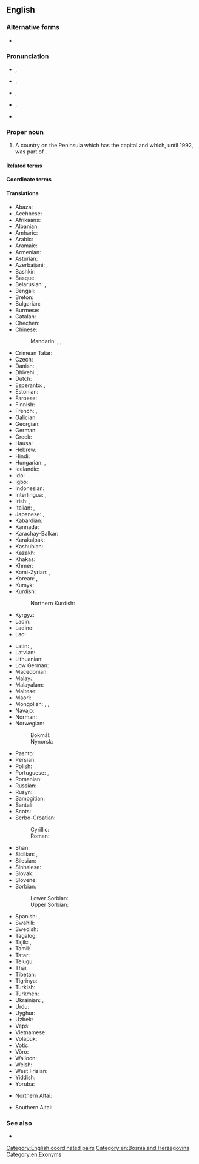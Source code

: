 ==English==
{{Wikipedia}}
{{commonscat}}

===Alternative forms===
* {{alter|en|BiH|Bosnia-Herzegovina|Bosnia|Bosnia and Hercegovina|Bosnia-Hercegovina|Herzeg-Bosnia}}

===Pronunciation===
* {{IPA|en|/ˈbɒzni.ə ænd ˌhɜɹtsɨɡoʊˈviːnə/}}, {{enPR|bŏz′·nē·ə and hûrts′·ə·gōv′·ĭn·ə}}
* {{IPA|en|/ˈbɒzni.ə ænd hɜɹtsɨˈɡoʊvɨnə/}}, {{enPR|bŏz′·nē·ə and hûrts′·ə·gōv′·ĭn·ə}}
* {{IPA|en|/ˈbɒzni.ə ənd ˌhɜɹtsɨɡoʊˈviːnə/}}, {{enPR|bŏz′·nē·ə ənd hûrts′·ə·gōv′·ĭn·ə}}
* {{IPA|en|/ˈbɒzni.ə ənd hɜɹtsɨˈɡoʊvɨnə/}}, {{enPR|bŏz′·nē·ə ənd hûrts′·ə·gōv′·ĭn·ə}}
* {{audio|en|En-us-Bosnia and Herzegovina.ogg|Audio (US)}}

===Proper noun===
{{en-proper noun}}

# {{senseid|en|Q225}}A country on the {{l|en|Balkan}} Peninsula which has the capital {{l|en|Sarajevo}} and which, until 1992, was part of {{l|en|Yugoslavia}}.

====Related terms====
{{rel3|en|
|Bosnia
|Herzegovina
|Bosnian
|Bosniak
|Herzegovinan
|Herzegovinian
|Herzeg-Bosnia
}}

====Coordinate terms====
{{col3|en|
|Yugoslavia
|Greater Yugoslavia
|Serbia
|Greater Serbia
|Croatia
|Greater Croatia
|Albania
|Greater Albania
|Balkans
}}

====Translations====
{{trans-top|id=Q225|country on the Balkan peninsula}}
* Abaza: {{t|abq|Босния-Герцеговина}}
* Acehnese: {{t|ace|Bosnia Hèrzègovina}}
* Afrikaans: {{t|af|Bosnië-Herzegowina}}
* Albanian: {{t+|sq|Bosnja dhe Hercegovina|f}}
* Amharic: {{t|am|ቦስኒያና ሄርጸጎቪና}}
* Arabic: {{t|ar|الْبُوسْنَة وَالْهَرْسَك|f|tr=al-būsna wa-l-harsak}}
* Aramaic: {{t|arc|ܒܘܣܢܐ ܘܗܪܬܣܓܘܒܝܢܐ}}
* Armenian: {{t|hy|Բոսնիա եւ Հերցեգովինա}}
* Asturian: {{t|ast|Bosnia y Hercegovina}}
* Azerbaijani: {{t|az|Bosniya-Herseqovina}}, {{t+|az|Bosniya və Herseqovina}}
* Bashkir: {{t|ba|Босния һәм Герцеговина}}
* Basque: {{t+|eu|Bosnia-Herzegovina}}
* Belarusian: {{t|be|Бо́снія і Герцагаві́на|f}}, {{t|be|Бо́сьнія і Герцагаві́на|f}} {{qualifier|Taraškievica}}
* Bengali: {{t+|bn|বসনিয়া ও হার্জেগোভিনা}}
* Breton: {{t|br|Bosnia ha Herzegovina}}
* Bulgarian: {{t|bg|Бо́сна и Херцего́вина|f}}
* Burmese: {{t|my|ဘော့စနီးယားနှင့်ဟာဇီဂိုဗီးနား}}
* Catalan: {{t+|ca|Bòsnia i Hercegovina|f}}
* Chechen: {{t|ce|Босни-Герцеговина}}
* Chinese:
*: Mandarin: {{qualifier|full name}} {{t+|cmn|波斯尼亞和黑塞哥維那}}, {{t+|cmn|波斯尼亚和黑塞哥维那|tr=Bōsīníyà hé Hēisāigēwéinà}}, {{qualifier|abbreviation}} {{t+|cmn|波黑|tr=Bōhēi}}
* Crimean Tatar: {{t|crh|Bosna ve Hersek}}
* Czech: {{t+|cs|Bosna a Hercegovina|f}}
* Danish: {{t+|da|Bosnien-Hercegovina}}, {{t|da|Bosnien og Hercegovina}}
* Dhivehi: {{t|dv|ބޮސްނިއާ}}, {{t+|dv|ބޮސްނިޔާ އެންޑް ހެރްޒިގޮވީނާ}}
* Dutch: {{t+|nl|Bosnië en Herzegovina}}
* Esperanto: {{t|eo|Bosnio-Hercegovino}}, {{t|eo|Bosnio kaj Hercegovino}}
* Estonian: {{t+|et|Bosnia ja Hertsegoviina}}
* Faroese: {{t|fo|Bosnia-Hersegovina}}
* Finnish: {{t+|fi|Bosnia ja Hertsegovina}}
* French: {{t+|fr|Bosnie-Herzégovine|f}}, {{qualifier|rare}} {{t+|fr|Bosnie-et-Herzégovine|f}}
* Galician: {{t+|gl|Bosnia e Hercegovina}}
* Georgian: {{t|ka|ბოსნია და ჰერცეგოვინა}}
* German: {{t+|de|Bosnien und Herzegowina|n}}
* Greek: {{t+|el|Βοσνία και Ερζεγοβίνη|f}}
* Hausa: {{t|ha|Bosnia da Herzegovina}}
* Hebrew: {{t+|he|בּוֹסְנִיָּה וְהֶרְצֶגוֹבִינָה|f|tr=bosniya v'hertsegovina}}
* Hindi: {{t|hi|बोसनिया हर्ज़ेगोविना}}
* Hungarian: {{t+|hu|Bosznia-Hercegovina}}, {{t|hu|Bosznia és Hercegovina}}
* Icelandic: {{t+|is|Bosnía og Hersegóvína}}
* Ido: {{t+|io|Bosnia e Herzegovina}}
* Igbo: {{t-needed|ig}}
* Indonesian: {{t|id|Bosnia-Herzegovina}}
* Interlingua: {{t|ia|Bosnia-Herzegovina}}, {{t|ia|Bosnia e Herzegovina}}
* Irish: {{t|ga|an [[Boisnia-Heirseagaivéin|Bhoisnia-Heirseagaivéin]]|f}}, {{t|ga|an [[Boisnia agus an Heirseagaivéin|Bhoisnia agus an Heirseagaivéin]]|f}}
* Italian: {{t|it|Bosnia-Erzegovina|f}}, {{t+|it|Bosnia ed Erzegovina|f}}
* Japanese: {{t+|ja|ボスニア・ヘルツェゴヴィナ|tr=Bosunia-Herutsegovina}}, {{t+|ja|ボスニア・ヘルツェゴビナ|tr=Bosunia-Herutsegobina}}
* Kabardian: {{t|kbd|Босниерэ Герцеговинэрэ}}
* Kannada: {{t+|kn|ಬೊಸ್ನಿಯ ಮತ್ತು ಹೆರ್ಜೆಗೊವಿನ}}
* Karachay-Balkar: {{t|krc|Босния бла Герцеговина}}
* Karakalpak: {{t|kaa|Bosniya ha'm Gertsegovina}}
* Kashubian: {{t|csb|Bòsnijô ë Hercegòwina|f}}
* Kazakh: {{t|kk|Босния және Герцеговина}}
* Khakas: {{t|kjh|Босния паза Герцеговина}}
* Khmer: {{t|km|បូស្នៀ និង ហេហ្សេហ្គូវីណា}}
* Komi-Zyrian: {{t|kpv|Босния да Герцеговина}}, {{t|kpv|Босния-Герцеговина}}
* Korean: {{t|ko|^보스니아 ^헤르체고비나}}, {{t|ko|^보스니아-^헤르쩨고비나}} {{qualifier|North Korea}}
* Kumyk: {{t|kum|Босния ва Герцеговина}}
* Kurdish:
*: Northern Kurdish: {{t|kmr|Bosna-Hersek}}
* Kyrgyz: {{t|ky|Босния жана Герцеговина}}
* Ladin: {{t-needed|lld}}
* Ladino: {{t-needed|lad}}
* Lao: {{t|lo|ບົດສະນີແຮກເຊໂກວີນ}}
{{trans-mid}}
* Latin: {{t|la|Bosnia et Herzegovia}}, {{t|la|Bosnia et Herzegovina}}
* Latvian: {{t|lv|Bosnija un Hercegovina|f}}
* Lithuanian: {{t+|lt|Bosnija ir Hercegovina}}
* Low German: {{t+|nds|Bosnien-Herzegowina}}
* Macedonian: {{t+|mk|Босна и Херцеговина}}
* Malay: {{t|ms|Bosnia dan Herzegovina}}
* Malayalam: {{t|ml|ബോസ്നിയ ഹെർസെഗോവിന}}
* Maltese: {{t|mt|[[il-|Il-]][[Bożnja u Ħerzegovina]]|f}}
* Maori: {{t|mi|Pōngia-Herekōmina}}
* Mongolian: {{t|mn|Босни-Герцаговин}}, {{t|mn|Босни ба Герцеговин}}, {{t|mn|Босни ба Херцеговина}}
* Navajo: {{t|nv|Bosna dóó Hetsog bikéyah|sc=Latn}}
* Norman: {{t|nrf|Bosnie et Herzegovina|f}} {{q|Jersey}}
* Norwegian:
*: Bokmål: {{t+|nb|Bosnia-Hercegovina|n}}
*: Nynorsk: {{t+|nn|Bosnia-Hercegovina|n}}
* Pashto: {{t|ps|بوسنيا‑هرزېګووين|f|tr=bosnyā-herzogowín}}
* Persian: {{t|fa|بوسنی و هرزگوین|tr=bosni o herzegovin, bosni va herzegovin}}
* Polish: {{t+|pl|Bośnia i Hercegowina|f}}
* Portuguese: {{t+|pt|Bósnia e Herzegovina|f}}, {{t|pt|Bósnia-Herzegóvina|f}}
* Romanian: {{t+|ro|Bosnia și Herțegovina|f}}
* Russian: {{t+|ru|Бо́сния и Герцегови́на|f}}
* Rusyn: {{t|rue|Бо́снія і Герцеґови́на|f}}
* Samogitian: {{t|sgs|Bosnėjė ėr Hercuogovėna}}
* Santali: {{t|sat|ᱵᱚᱥᱱᱤᱭᱟ ᱟᱨ ᱦᱟᱨᱡᱮᱜᱳᱵᱷᱤᱱᱟ}}
* Scots: {{t|sco|Bosnie en Herzegovinae}}
* Serbo-Croatian:
*: Cyrillic: {{t|sh|Бо̏сна и Хѐрцеговина|f}}
*: Roman: {{t|sh|Bȍsna i Hèrcegovina|f}}
* Shan: {{t|shn|မိူင်းပေႃးသၼီးယႃး လႄႈ ႁႃႇၸီႇၵူဝ်းဝီးၼႃး}}
* Sicilian: {{t|scn|Bosnia-Erzegòvina|f}}, {{t|scn|Bosnia-Erzegovina|f}}
* Silesian: {{t|szl|Bośńa a Hercegowina|f}}
* Sinhalese: {{t|si|බොස්‍නියා සහ හර්‍සෙගොවිනා}}
* Slovak: {{t|sk|Bosna a Hercegovina|f}}
* Slovene: {{t|sl|Bósna in Hercegovína|f}}
* Sorbian:
*: Lower Sorbian: {{t|dsb|Bosniska-Hercegowinska|f}}
*: Upper Sorbian: {{t|hsb|Bosniska a Hercegowina|f}}
* Spanish: {{t+|es|Bosnia-Herzegovina|f}}, {{t+|es|Bosnia y Herzegovina|f}}
* Swahili: {{t|sw|Bosnia na Herzegovina}}
* Swedish: {{t+|sv|Bosnien och Hercegovina}}
* Tagalog: {{t|tl|Bosniya at Ersegobina}}
* Tajik: {{t|tg|Босния ва Ҳерцеговина}}, {{t|tg|Боснияу Ҳерцеговина}}
* Tamil: {{t|ta|போஸ்னியா ஹெர்ஸிகோவினா}}
* Tatar: {{t|tt|Босния һәм Герцеговина}}
* Telugu: {{t+|te|బోస్నియా మరియు హెర్జెగొవీనా}}
* Thai: {{t+|th|บอสเนียและเฮอร์เซโกวีนา}}
* Tibetan: {{t|bo|བྷོསུ་ནིཡ་དང་ཧར་ཛེ་གྷོ་ཝི་ན}}
* Tigrinya: {{t|ti|ቦዝንያን ሄርዘጎቪናን}}
* Turkish: {{t+|tr|Bosna-Hersek}}
* Turkmen: {{t|tk|Bosniýa we Gersegowina}}
* Ukrainian: {{t+|uk|Бо́снія і Герцегови́на|f}}, {{t|uk|Бо́снія і Герцеґови́на|f}}
* Urdu: {{t|ur|بوسنیا ہرزگووینا|tr=bosniyā harzigovīnā}}
* Uyghur: {{t|ug|بوسنىيە ۋە ھېرسېگوۋىنا}}
* Uzbek: {{t|uz|Bosniya va Gertsegovina}}
* Veps: {{t-needed|vep}}
* Vietnamese: {{t|vi|Bô-xni-a Héc-xê-gô-vi-na}}
* Volapük: {{t-needed|vo}}
* Votic: {{t-needed|vot}}
* Võro: {{t|vro|Bosnia ja Hertsegoviina}}
* Walloon: {{t|wa|Bosneye eyet Herzegovine}}
* Welsh: {{t|cy|Bosna a Hercegovina}}
* West Frisian: {{t|fy|Bosnje en Herzegovina}}
* Yiddish: {{t|yi|באָסניע און הערצעגאָווינע|f}}
* Yoruba: {{t|yo|Bọ̀síníà àti Ẹtisẹgófínà}}
{{trans-bottom}}

{{checktrans-top}}
* Northern Altai: {{t-check|atv|Босния ла Герцеговина}}
{{trans-mid}}
* Southern Altai: {{t-check|alt|Босния ла Герцеговина}}
{{trans-bottom}}

===See also===
* {{list:countries of Europe/en}}{{topics|en|Countries in Europe}}

[[Category:English coordinated pairs]]
[[Category:en:Bosnia and Herzegovina]]
[[Category:en:Exonyms]]